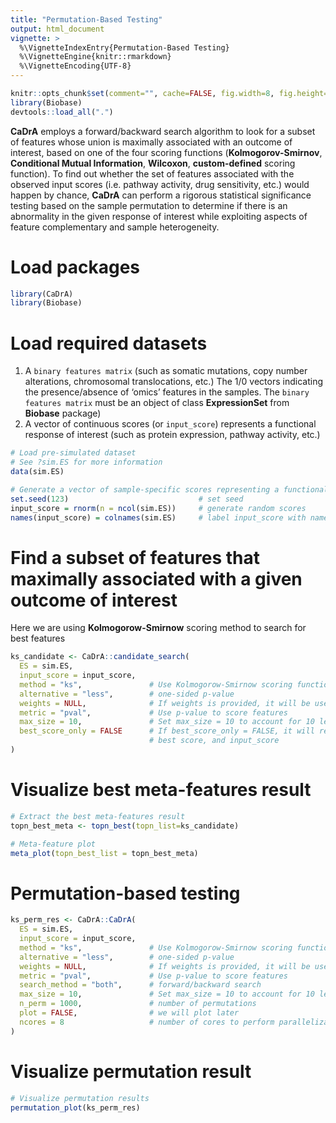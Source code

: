 ```yaml
---
title: "Permutation-Based Testing"
output: html_document
vignette: >
  %\VignetteIndexEntry{Permutation-Based Testing}
  %\VignetteEngine{knitr::rmarkdown}
  %\VignetteEncoding{UTF-8}
---
```


```r
knitr::opts_chunk$set(comment="", cache=FALSE, fig.width=8, fig.height=8, fig.align="center")
library(Biobase)
devtools::load_all(".")
```

**CaDrA** employs a forward/backward search algorithm to look for a subset of features whose union is maximally associated with an outcome of interest, based on one of the four scoring functions (**Kolmogorov-Smirnov**, **Conditional Mutual Information**, **Wilcoxon**, **custom-defined** scoring function). To find out whether the set of features associated with the observed input scores (i.e. pathway activity, drug sensitivity, etc.) would happen by chance, **CaDrA** can perform a rigorous statistical significance testing based on the sample permutation to determine if there is an abnormality in the given response of interest while exploiting aspects of feature complementary and sample heterogeneity.

# Load packages

```r
library(CaDrA)
library(Biobase)
```

# Load required datasets

1. A `binary features matrix` (such as somatic mutations, copy number alterations, chromosomal translocations, etc.) The 1/0 vectors indicating the presence/absence of ‘omics’ features in the samples. The `binary features matrix` must be an object of class **ExpressionSet** from **Biobase** package) 
2. A vector of continuous scores (or `input_score`) represents a functional response of interest (such as protein expression, pathway activity, etc.)

```r

# Load pre-simulated dataset 
# See ?sim.ES for more information
data(sim.ES)

# Generate a vector of sample-specific scores representing a functional response of interest
set.seed(123)                             # set seed
input_score = rnorm(n = ncol(sim.ES))     # generate random scores
names(input_score) = colnames(sim.ES)     # label input_score with names similar to colnames of sim.ES

```

# Find a subset of features that maximally associated with a given outcome of interest

Here we are using **Kolmogorow-Smirnow** scoring method to search for best features

```r

ks_candidate <- CaDrA::candidate_search(
  ES = sim.ES,
  input_score = input_score,
  method = "ks",               # Use Kolmogorow-Smirnow scoring function 
  alternative = "less",        # one-sided p-value
  weights = NULL,              # If weights is provided, it will be used to perform a weighted-KS test
  metric = "pval",             # Use p-value to score features
  max_size = 10,               # Set max_size = 10 to account for 10 left-skewed features in sim.ES
  best_score_only = FALSE      # If best_score_only = FALSE, it will return ESet, its corresponding
                               # best score, and input_score
)

```

# Visualize best meta-features result

```r

# Extract the best meta-features result
topn_best_meta <- topn_best(topn_list=ks_candidate)

# Meta-feature plot
meta_plot(topn_best_list = topn_best_meta)

```

# Permutation-based testing

```r

ks_perm_res <- CaDrA::CaDrA(
  ES = sim.ES, 
  input_score = input_score, 
  method = "ks",               # Use Kolmogorow-Smirnow scoring function 
  alternative = "less",        # one-sided p-value
  weights = NULL,              # If weights is provided, it will be used to perform a weighted-KS test
  metric = "pval",             # Use p-value to score features
  search_method = "both",      # forward/backward search
  max_size = 10,               # Set max_size = 10 to account for 10 left-skewed features in sim.ES
  n_perm = 1000,               # number of permutations
  plot = FALSE,                # we will plot later
  ncores = 8                   # number of cores to perform parallelization for permutation testing
)
```

# Visualize permutation result

```r

# Visualize permutation results
permutation_plot(ks_perm_res)

```



